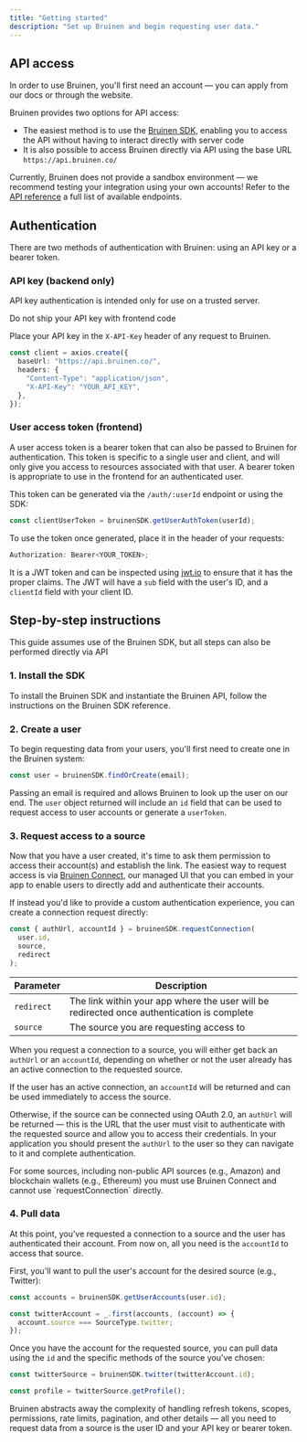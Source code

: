 ```yaml
---
title: "Getting started"
description: "Set up Bruinen and begin requesting user data."
---
```


## API access

In order to use Bruinen, you'll first need an account — you can apply from our docs or through the website.

Bruinen provides two options for API access:

- The easiest method is to use the [Bruinen SDK](/api-reference/bruinen-sdk), enabling you to access the API without having to interact directly with server code
- It is also possible to access Bruinen directly via API using the base URL `https://api.bruinen.co/`

Currently, Bruinen does not provide a sandbox environment — we recommend testing your integration using your own accounts!
Refer to the [API reference](/api-reference) a full list of available endpoints.

## Authentication

There are two methods of authentication with Bruinen: using an API key or a bearer token.

### API key (backend only)

API key authentication is intended only for use on a trusted server.

<Warning>Do not ship your API key with frontend code</Warning>

Place your API key in the `X-API-Key` header of any request to Bruinen.

```typescript
const client = axios.create({
  baseUrl: "https://api.bruinen.co/",
  headers: {
    "Content-Type": "application/json",
    "X-API-Key": "YOUR_API_KEY",
  },
});
```

### User access token (frontend)

A user access token is a bearer token that can also be passed to Bruinen for authentication.
This token is specific to a single user and client, and will only give you access to resources associated with that user.
A bearer token is appropriate to use in the frontend for an authenticated user.

This token can be generated via the `/auth/:userId` endpoint or using the SDK:

```typescript
const clientUserToken = bruinenSDK.getUserAuthToken(userId);
```

To use the token once generated, place it in the header of your requests:

```typescript
Authorization: Bearer<YOUR_TOKEN>;
```

It is a JWT token and can be inspected using [jwt.io](https://jwt.io/) to ensure that it has the proper claims.
The JWT will have a `sub` field with the user's ID, and a `clientId` field with your client ID.

## Step-by-step instructions

<Note>
  This guide assumes use of the Bruinen SDK, but all steps can also be performed
  directly via API
</Note>

### 1. Install the SDK

To install the Bruinen SDK and instantiate the Bruinen API, follow the instructions on the Bruinen SDK reference.

### 2. Create a user

To begin requesting data from your users, you'll first need to create one in the Bruinen system:

```typescript
const user = bruinenSDK.findOrCreate(email);
```

Passing an email is required and allows Bruinen to look up the user on our end.
The `user` object returned will include an `id` field that can be used to request access to user accounts or generate a `userToken`.

### 3. Request access to a source

Now that you have a user created, it's time to ask them permission to access their account(s) and establish the link.
The easiest way to request access is via [Bruinen Connect](/api-reference/bruinen-connect), our managed UI that you can embed in your app to enable users to directly add and authenticate their accounts.

If instead you'd like to provide a custom authentication experience, you can create a connection request directly:

```typescript
const { authUrl, accountId } = bruinenSDK.requestConnection(
  user.id,
  source,
  redirect
);
```

| Parameter  | Description                                                                                |
| ---------- | ------------------------------------------------------------------------------------------ |
| `redirect` | The link within your app where the user will be redirected once authentication is complete |
| `source`   | The source you are requesting access to                                                    |

When you request a connection to a source, you will either get back an `authUrl` or an `accountId`, depending on whether or not the user already has an active connection to the requested source.

If the user has an active connection, an `accountId` will be returned and can be used immediately to access the source.

Otherwise, if the source can be connected using OAuth 2.0, an `authUrl` will be returned — this is the URL that the user must visit to authenticate with the requested source and allow you to access their credentials.
In your application you should present the `authUrl` to the user so they can navigate to it and complete authentication.

<Note>
  For some sources, including non-public API sources (e.g., Amazon) and
  blockchain wallets (e.g., Ethereum) you must use Bruinen Connect and cannot
  use `requestConnection` directly.
</Note>

### 4. Pull data

At this point, you've requested a connection to a source and the user has authenticated their account.
From now on, all you need is the `accountId` to access that source.

First, you'll want to pull the user's account for the desired source (e.g., Twitter):

```typescript
const accounts = bruinenSDK.getUserAccounts(user.id);

const twitterAccount = _.first(accounts, (account) => {
  account.source === SourceType.twitter;
});
```

Once you have the account for the requested source, you can pull data using the `id` and the specific methods of the source you've chosen:

```typescript
const twitterSource = bruinenSDK.twitter(twitterAccount.id);

const profile = twitterSource.getProfile();
```

Bruinen abstracts away the complexity of handling refresh tokens, scopes, permissions, rate limits, pagination, and other details — all you need to request data from a source is the user ID and your API key or bearer token.
